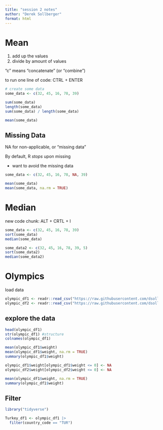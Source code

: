 ```yaml
---
title: "session 2 notes"
author: "Derek Sollberger"
format: html
---
```


# Mean

1.  add up the values
2.  divide by amount of values

"c" means "concatenate" (or "combine")

to run one line of code: CTRL + ENTER

```r
# create some data
some_data <- c(32, 45, 16, 78, 39)

sum(some_data)
length(some_data)
sum(some_data) / length(some_data)

mean(some_data)
```

## Missing Data

NA for non-applicable, or "missing data"

By default, R *stops* upon missing

   * want to avoid the missing data

```r
some_data <- c(32, 45, 16, 78, NA, 39)

mean(some_data)
mean(some_data, na.rm = TRUE)
```

# Median

new code chunk: ALT + CRTL + I

```r
some_data <- c(32, 45, 16, 78, 39)
sort(some_data)
median(some_data)

some_data2 <- c(32, 45, 16, 78, 39, 5)
sort(some_data2)
median(some_data2)
```

# Olympics

load data

```r
olympic_df1 <- readr::read_csv("https://raw.githubusercontent.com/dsollberger/sml201slides/main/posts/02_centrality/olympic_data.csv")
olympic_df2 <- readr::read_csv("https://raw.githubusercontent.com/dsollberger/sml201slides/main/posts/02_centrality/olympic_data2.csv")
```

## explore the data

```r
head(olympic_df1)
str(olympic_df1) #structure
colnames(olympic_df1)
```

```r
mean(olympic_df1$weight)
mean(olympic_df1$weight, na.rm = TRUE)
summary(olympic_df1$weight)
```

```r
olympic_df1$weight[olympic_df1$weight <= 0] <- NA
olympic_df2$weight[olympic_df2$weight <= 0] <- NA

mean(olympic_df1$weight, na.rm = TRUE)
summary(olympic_df1$weight)
```


## Filter

```r
library("tidyverse")

Turkey_df1 <- olympic_df1 |>
  filter(country_code == "TUR")
```












